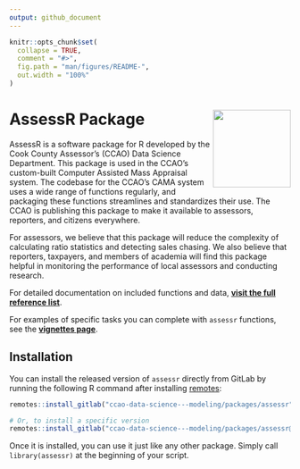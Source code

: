 ---
output: github_document
---

<!-- README.md is generated from README.Rmd. Please edit that file -->

```{r, include = FALSE}
knitr::opts_chunk$set(
  collapse = TRUE,
  comment = "#>",
  fig.path = "man/figures/README-",
  out.width = "100%"
)
```

# AssessR Package <a href="https://gitlab.com/ccao-data-science---modeling/packages/assessr"><img src="man/figures/logo.png" align="right" height="139"/></a>

AssessR is a software package for R developed by the Cook County Assessor’s (CCAO) Data Science Department. This package is used in the CCAO’s custom-built Computer Assisted Mass Appraisal system. The codebase for the CCAO’s CAMA system uses a wide range of functions regularly, and packaging these functions streamlines and standardizes their use. The CCAO is publishing this package to make it available to assessors, reporters, and citizens everywhere.

For assessors, we believe that this package will reduce the complexity of calculating ratio statistics and detecting sales chasing. We also believe that reporters, taxpayers, and members of academia will find this package helpful in monitoring the performance of local assessors and conducting research.

For detailed documentation on included functions and data, [**visit the full reference list**](https://ccao-data-science---modeling.gitlab.io/packages/assessr/reference/).

For examples of specific tasks you can complete with `assessr` functions, see the [**vignettes page**](https://ccao-data-science---modeling.gitlab.io/packages/assessr/articles/index.html).

## Installation

You can install the released version of `assessr` directly from GitLab by running the following R command after installing [remotes](https://github.com/r-lib/remotes):

```{r, eval=FALSE}
remotes::install_gitlab("ccao-data-science---modeling/packages/assessr")

# Or, to install a specific version
remotes::install_gitlab("ccao-data-science---modeling/packages/assessr@0.3.0")
```

Once it is installed, you can use it just like any other package. Simply call `library(assessr)` at the beginning of your script.





